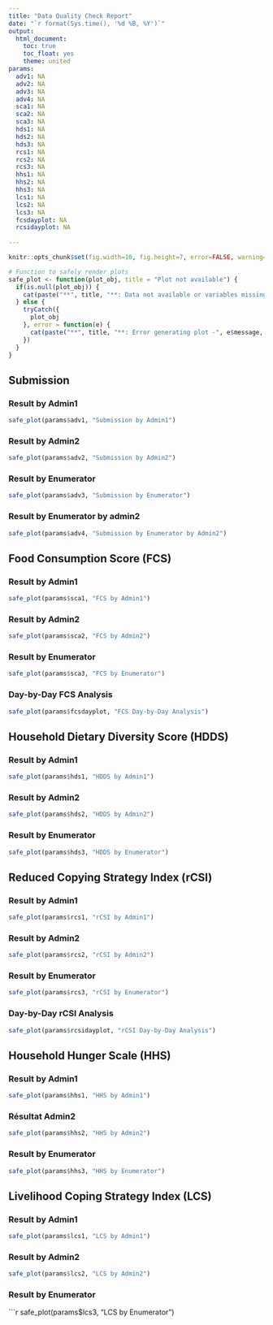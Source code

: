 ---
title: "Data Quality Check Report"
date: "`r format(Sys.time(), '%d %B, %Y')`"
output: 
  html_document:
    toc: true
    toc_float: yes
    theme: united 
params:
  adv1: NA
  adv2: NA
  adv3: NA
  adv4: NA
  sca1: NA
  sca2: NA
  sca3: NA
  hds1: NA
  hds2: NA
  hds3: NA
  rcs1: NA
  rcs2: NA
  rcs3: NA
  hhs1: NA
  hhs2: NA
  hhs3: NA
  lcs1: NA
  lcs2: NA
  lcs3: NA
  fcsdayplot: NA
  rcsidayplot: NA
    
---

```{r, echo=FALSE}
knitr::opts_chunk$set(fig.width=10, fig.height=7, error=FALSE, warning=FALSE, message=FALSE) 

# Function to safely render plots
safe_plot <- function(plot_obj, title = "Plot not available") {
  if(is.null(plot_obj)) {
    cat(paste("**", title, "**: Data not available or variables missing\n\n"))
  } else {
    tryCatch({
      plot_obj
    }, error = function(e) {
      cat(paste("**", title, "**: Error generating plot -", e$message, "\n\n"))
    })
  }
}
```


## Submission
### Result by Admin1
```{r, echo=FALSE}
safe_plot(params$adv1, "Submission by Admin1")
```

### Result by Admin2

```{r, echo=FALSE}
safe_plot(params$adv2, "Submission by Admin2")
```

### Result by Enumerator
```{r, echo=FALSE}
safe_plot(params$adv3, "Submission by Enumerator")
```
### Result by Enumerator by admin2

```{r, echo=FALSE}
safe_plot(params$adv4, "Submission by Enumerator by Admin2")
```


## Food Consumption Score (FCS)
### Result by Admin1

```{r, echo=FALSE}
safe_plot(params$sca1, "FCS by Admin1")
```

### Result by Admin2
```{r, echo=FALSE}
safe_plot(params$sca2, "FCS by Admin2")
```

### Result by Enumerator

```{r, echo=FALSE}
safe_plot(params$sca3, "FCS by Enumerator")
```

### Day-by-Day FCS Analysis

```{r, echo=FALSE}
safe_plot(params$fcsdayplot, "FCS Day-by-Day Analysis")
```
## Household Dietary Diversity Score (HDDS)
### Result by Admin1

```{r, echo=FALSE}
safe_plot(params$hds1, "HDDS by Admin1")
```
### Result by Admin2

```{r, echo=FALSE}
safe_plot(params$hds2, "HDDS by Admin2")
```
### Result by Enumerator

```{r, echo=FALSE}
safe_plot(params$hds3, "HDDS by Enumerator")
```
## Reduced Copying Strategy Index (rCSI)
### Result by Admin1

```{r, echo=FALSE}
safe_plot(params$rcs1, "rCSI by Admin1")
```
### Result by Admin2

```{r, echo=FALSE}
safe_plot(params$rcs2, "rCSI by Admin2")
```

### Result by Enumerator
```{r, echo=FALSE}
safe_plot(params$rcs3, "rCSI by Enumerator")
```

### Day-by-Day rCSI Analysis

```{r, echo=FALSE}
safe_plot(params$rcsidayplot, "rCSI Day-by-Day Analysis")
```

## Household Hunger Scale (HHS)
### Result by Admin1
```{r, echo=FALSE}
safe_plot(params$hhs1, "HHS by Admin1")
```
### Résultat Admin2
```{r, echo=FALSE}
safe_plot(params$hhs2, "HHS by Admin2")
```
### Result by Enumerator
```{r, echo=FALSE}
safe_plot(params$hhs3, "HHS by Enumerator")
```
## Livelihood Coping Strategy Index (LCS)
### Result by Admin1
```{r, echo=FALSE}
safe_plot(params$lcs1, "LCS by Admin1")
```
### Result by Admin2
```{r, echo=FALSE}
safe_plot(params$lcs2, "LCS by Admin2")
```
### Result by Enumerator

```{r, echo=FALSE}
safe_plot(params$lcs3, "LCS by Enumerator")
